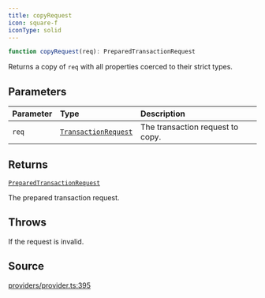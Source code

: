 ```yaml
---
title: copyRequest
icon: square-f
iconType: solid
---
```


```ts
function copyRequest(req): PreparedTransactionRequest
```

Returns a copy of `req` with all properties coerced to their strict types.

## Parameters

| Parameter | Type | Description |
| :------ | :------ | :------ |
| `req` | [`TransactionRequest`](/sdk/content/type-aliases/TransactionRequest) | The transaction request to copy. |

## Returns

[`PreparedTransactionRequest`](/sdk/content/type-aliases/PreparedTransactionRequest)

The prepared transaction request.

## Throws

If the request is invalid.

## Source

[providers/provider.ts:395](https://github.com/dominant-strategies/quais.js/blob/ee02936aba09408559e9681b2940de1545f73064/src/providers/provider.ts#L395)
